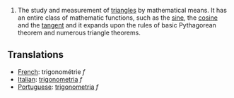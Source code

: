 #The study and measurement of [[triangle]]s by mathematical means.  It has an entire class of mathematic functions, such as the [[sine]], the [[cosine]] and the [[tangent]] and it expands upon the rules of basic Pythagorean theorem and numerous triangle theorems.


==Translations==
*[[French]]: trigonométrie ''f''
*[[Italian]]: [[trigonometria]] ''f''
*[[Portuguese]]: [[trigonometria]] ''f''